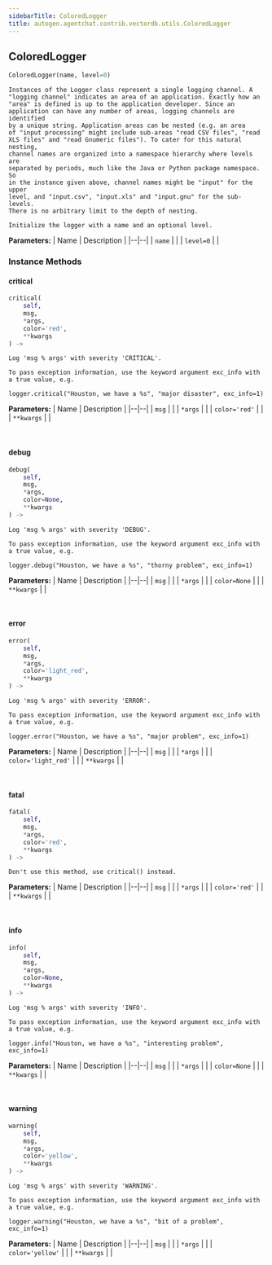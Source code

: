 ```yaml
---
sidebarTitle: ColoredLogger
title: autogen.agentchat.contrib.vectordb.utils.ColoredLogger
---
```

<h2 id="autogen.agentchat.contrib.vectordb.utils.ColoredLogger" class="doc doc-heading">
    <code class="doc-symbol doc-symbol-heading doc-symbol-class"></code>
    <span class="doc doc-object-name doc-class-name">ColoredLogger</span>
</h2>

```python
ColoredLogger(name, level=0)
```

    Instances of the Logger class represent a single logging channel. A
    "logging channel" indicates an area of an application. Exactly how an
    "area" is defined is up to the application developer. Since an
    application can have any number of areas, logging channels are identified
    by a unique string. Application areas can be nested (e.g. an area
    of "input processing" might include sub-areas "read CSV files", "read
    XLS files" and "read Gnumeric files"). To cater for this natural nesting,
    channel names are organized into a namespace hierarchy where levels are
    separated by periods, much like the Java or Python package namespace. So
    in the instance given above, channel names might be "input" for the upper
    level, and "input.csv", "input.xls" and "input.gnu" for the sub-levels.
    There is no arbitrary limit to the depth of nesting.
    
    Initialize the logger with a name and an optional level.

<b>Parameters:</b>
| Name | Description |
|--|--|
| `name` |  |
| `level=0` |  |

### Instance Methods

<code class="doc-symbol doc-symbol-heading doc-symbol-method"></code>
#### critical

```python
critical(
    self,
    msg,
    *args,
    color='red',
    **kwargs
) -> 
```

    Log 'msg % args' with severity 'CRITICAL'.
    
    To pass exception information, use the keyword argument exc_info with
    a true value, e.g.
    
    logger.critical("Houston, we have a %s", "major disaster", exc_info=1)

<b>Parameters:</b>
| Name | Description |
|--|--|
| `msg` |  |
| `*args` |  |
| `color='red'` |  |
| `**kwargs` |  |

<br />

<code class="doc-symbol doc-symbol-heading doc-symbol-method"></code>
#### debug

```python
debug(
    self,
    msg,
    *args,
    color=None,
    **kwargs
) -> 
```

    Log 'msg % args' with severity 'DEBUG'.
    
    To pass exception information, use the keyword argument exc_info with
    a true value, e.g.
    
    logger.debug("Houston, we have a %s", "thorny problem", exc_info=1)

<b>Parameters:</b>
| Name | Description |
|--|--|
| `msg` |  |
| `*args` |  |
| `color=None` |  |
| `**kwargs` |  |

<br />

<code class="doc-symbol doc-symbol-heading doc-symbol-method"></code>
#### error

```python
error(
    self,
    msg,
    *args,
    color='light_red',
    **kwargs
) -> 
```

    Log 'msg % args' with severity 'ERROR'.
    
    To pass exception information, use the keyword argument exc_info with
    a true value, e.g.
    
    logger.error("Houston, we have a %s", "major problem", exc_info=1)

<b>Parameters:</b>
| Name | Description |
|--|--|
| `msg` |  |
| `*args` |  |
| `color='light_red'` |  |
| `**kwargs` |  |

<br />

<code class="doc-symbol doc-symbol-heading doc-symbol-method"></code>
#### fatal

```python
fatal(
    self,
    msg,
    *args,
    color='red',
    **kwargs
) -> 
```

    Don't use this method, use critical() instead.

<b>Parameters:</b>
| Name | Description |
|--|--|
| `msg` |  |
| `*args` |  |
| `color='red'` |  |
| `**kwargs` |  |

<br />

<code class="doc-symbol doc-symbol-heading doc-symbol-method"></code>
#### info

```python
info(
    self,
    msg,
    *args,
    color=None,
    **kwargs
) -> 
```

    Log 'msg % args' with severity 'INFO'.
    
    To pass exception information, use the keyword argument exc_info with
    a true value, e.g.
    
    logger.info("Houston, we have a %s", "interesting problem", exc_info=1)

<b>Parameters:</b>
| Name | Description |
|--|--|
| `msg` |  |
| `*args` |  |
| `color=None` |  |
| `**kwargs` |  |

<br />

<code class="doc-symbol doc-symbol-heading doc-symbol-method"></code>
#### warning

```python
warning(
    self,
    msg,
    *args,
    color='yellow',
    **kwargs
) -> 
```

    Log 'msg % args' with severity 'WARNING'.
    
    To pass exception information, use the keyword argument exc_info with
    a true value, e.g.
    
    logger.warning("Houston, we have a %s", "bit of a problem", exc_info=1)

<b>Parameters:</b>
| Name | Description |
|--|--|
| `msg` |  |
| `*args` |  |
| `color='yellow'` |  |
| `**kwargs` |  |

<br />